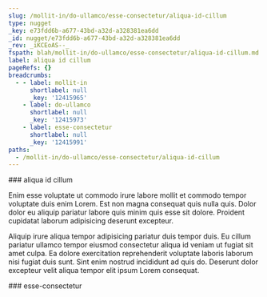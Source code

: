 ```yaml
---
slug: /mollit-in/do-ullamco/esse-consectetur/aliqua-id-cillum
type: nugget
_key: e73fdd6b-a677-43bd-a32d-a328381ea6dd
_id: nugget/e73fdd6b-a677-43bd-a32d-a328381ea6dd
_rev: _iKCEoAS--_
fspath: blah/mollit-in/do-ullamco/esse-consectetur/aliqua-id-cillum.md
label: aliqua id cillum
pageRefs: {}
breadcrumbs:
  - - label: mollit-in
      shortlabel: null
      _key: '12415965'
    - label: do-ullamco
      shortlabel: null
      _key: '12415973'
    - label: esse-consectetur
      shortlabel: null
      _key: '12415991'
paths:
  - /mollit-in/do-ullamco/esse-consectetur/aliqua-id-cillum
---
```


<NuggetArea>
<Nugget slug="/mollit-in/do-ullamco/esse-consectetur/aliqua-id-cillum" type="nugget" _key="e73fdd6b-a677-43bd-a32d-a328381ea6dd" _id="nugget/e73fdd6b-a677-43bd-a32d-a328381ea6dd" _rev="_iKCEoAS--_" fspath="blah/mollit-in/do-ullamco/esse-consectetur/aliqua-id-cillum.md" label="aliqua id cillum" paths="/mollit-in/do-ullamco/esse-consectetur/aliqua-id-cillum">
<NuggetBody>
### aliqua id cillum

Enim esse voluptate ut commodo irure labore mollit et commodo tempor voluptate duis enim Lorem. Est non magna consequat quis nulla quis. Dolor dolor eu aliquip pariatur labore quis minim quis esse sit dolore. Proident cupidatat laborum adipisicing deserunt excepteur.

Aliquip irure aliqua tempor adipisicing pariatur duis tempor duis. Eu cillum pariatur ullamco tempor eiusmod consectetur aliqua id veniam ut fugiat sit amet culpa. Ea dolore exercitation reprehenderit voluptate laboris laborum nisi fugiat duis sunt. Sint enim nostrud incididunt ad quis do. Deserunt dolor excepteur velit aliqua tempor elit ipsum Lorem consequat.

</NuggetBody>
<Breadcrumbs>
<Crumbs>
<Crumb _key="12415965" label="mollit-in" /><Crumb _key="12415973" label="do-ullamco" /><Crumb _key="12415991" label="esse-consectetur" />
</Crumbs>
</Breadcrumbs>
</Nugget>

<NuggetsInbound>
</NuggetsInbound>
<NuggetsOutbound>
</NuggetsOutbound>
</NuggetArea>
<PassagesInbound>
<Passage direction="inbound" type="passage" _key="12415991" _id="passage/12415991" _rev="_iKCEoAS---" label="esse-consectetur" passage="esse-consectetur" fspath="blah/mollit-in/do-ullamco/esse-consectetur" paths="/mollit-in/do-ullamco/esse-consectetur" slug="/mollit-in/do-ullamco/esse-consectetur">
<NuggetBody>
### esse-consectetur

</NuggetBody>
<Breadcrumbs>
<Crumbs>
<Crumb _key="12415965" label="mollit-in" /><Crumb _key="12415973" label="do-ullamco" />
</Crumbs>
</Breadcrumbs>
</Passage>

</PassagesInbound>
<PassagesOutbound>
</PassagesOutbound>